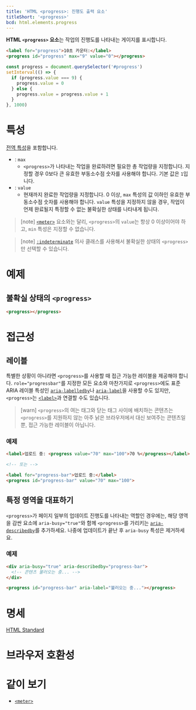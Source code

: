 ```yaml
---
title: 'HTML <progress>: 진행도 출력 요소'
titleShort: '<progress>'
bcd: html.elements.progress
---
```


**HTML `<progress>` 요소**는 작업의 진행도를 나타내는 게이지를 표시합니다.

```html hidden name=demo
<label for="progress">10초 카운터:</label>
<progress id="progress" max="9" value="0"></progress>
```

```js hidden name=demo
const progress = document.querySelector('#progress')
setInterval(() => {
  if (progress.value === 9) {
    progress.value = 0
  } else {
    progress.value = progress.value + 1
  }
}, 1000)
```

<LiveExample height={240} lang="html" name="demo" />

# 특성

[전역 특성](/docs/Web/HTML/Global_attributes)을 포함합니다.

- : `max`
  - `<progress>`가 나타내는 작업을 완료하려면 필요한 총 작업량을 지정합니다. 지정할 경우 0보다 큰 유효한 부동소수점 숫자를 사용해야 합니다. 기본 값은 `1`입니다.
- : `value`
  - 현재까지 완료한 작업량을 지정합니다. 0 이상, `max` 특성의 값 이하인 유효한 부동소수점 숫자를 사용해야 합니다. `value` 특성을 지정하지 않을 경우, 작업이 언제 완료될지 특정할 수 없는 불확실한 상태를 나타내게 됩니다.

> [note] [`<meter>`](./meter) 요소와는 달리, `<progress>`의 `value`는 항상 0 이상이어야 하고, `min` 특성은 지정할 수 없습니다.

> [note] [`:indeterminate`](https://developer.mozilla.org/en-US/docs/Web/CSS/:indeterminate) 의사 클래스를 사용해서 불확실한 상태의 `<progress>`만 선택할 수 있습니다.

# 예제

## 불확실 상태의 `<progress>`

```html hidden name=indeterminate
<progress></progress>
```

<LiveExample height={80} name="indeterminate" />

# 접근성

## 레이블

특별한 상황이 아니라면 `<progress>`를 사용할 때 접근 가능한 레이블을 제공해야 합니다. `role="progressbar"`를 지정한 모든 요소와 마찬가지로 `<progress>`에도 표준 ARIA 레이블 특성인 [`aria-labelledby`](https://developer.mozilla.org/en-US/docs/Web/Accessibility/ARIA/Attributes/aria-labelledby)나 [`aria-label`](https://developer.mozilla.org/en-US/docs/Web/Accessibility/ARIA/Attributes/aria-label)을 사용할 수도 있지만, `<progress>`는 [`<label>`](./label)과 연결할 수도 있습니다.

> [warn] `<progress>`의 여는 태그와 닫는 태그 사이에 배치하는 콘텐츠는 `<progress>`를 지원하지 않는 아주 낡은 브라우저에서 대신 보여주는 콘텐츠일 뿐, 접근 가능한 레이블이 아닙니다.

### 예제

```html
<label>업로드 중: <progress value="70" max="100">70 %</progress></label>

<!-- 또는 -->

<label for="progress-bar">업로드 중:</label>
<progress id="progress-bar" value="70" max="100">
```

## 특정 영역을 대표하기

`<progress>`가 페이지 일부의 업데이트 진행도를 나타내는 역할인 경우에는, 해당 영역을 감싼 요소에 `aria-busy="true"`와 함께 `<progress>`를 가리키는 [`aria-describedby`]()를 추가하세요. 나중에 업데이트가 끝난 후 `aria-busy` 특성은 제거하세요.

### 예제

```html
<div aria-busy="true" aria-describedby="progress-bar">
  <!-- 콘텐츠 불러오는 중... -->
</div>

<progress id="progress-bar" aria-label="불러오는 중..."></progress>
```

# 명세

[HTML Standard](https://html.spec.whatwg.org/multipage/form-elements.html#the-progress-element)

# 브라우저 호환성

<BrowserCompat data={props.bcd} />

# 같이 보기

- [`<meter>`](./meter)
